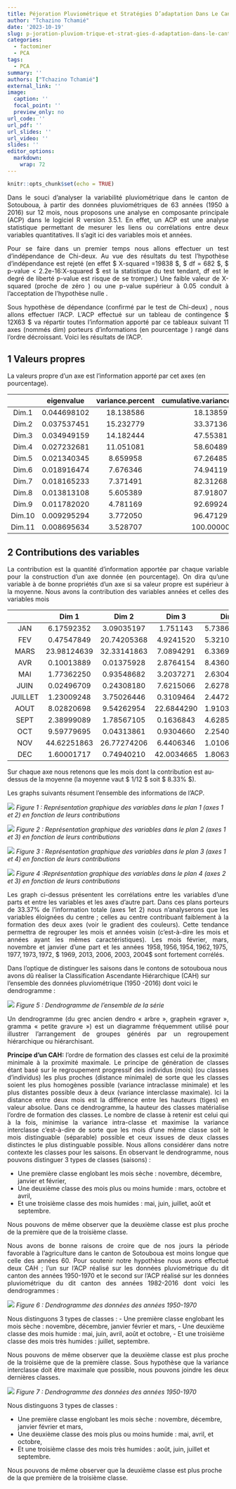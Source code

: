 ```yaml
---
title: Péjoration Pluviométrique et Stratégies D’adaptation Dans Le Canton De Sotouboua
author: "Tchazino Tchamié"
date: '2023-10-19'
slug: p-joration-pluviom-trique-et-strat-gies-d-adaptation-dans-le-canton-de-sotouboua
categories:
  - factominer
  - PCA
tags:
  - PCA
summary: ''
authors: ["Tchazino Tchamié"]
external_link: ''
image:
  caption: ''
  focal_point: ''
  preview_only: no
url_code: ''
url_pdf: ''
url_slides: ''
url_video: ''
slides: ''
editor_options: 
  markdown: 
    wrap: 72
---
```


```r
knitr::opts_chunk$set(echo = TRUE)
```

<p style="text-align: justify">
Dans le souci d'analyser la variabilité pluviométrique dans le canton de
Sotouboua, à partir des données pluviométriques de 63 années (1950 à
2016) sur 12 mois, nous proposons une analyse en composante principale
(ACP) dans le logiciel R version 3.5.1. En effet, un ACP est une analyse
statistique permettant de mesurer les liens ou corrélations entre deux
variables quantitatives. Il s'agit ici des variables mois et années.
</p>

<p style="text-align: justify">
Pour se faire dans un premier temps nous allons effectuer un test
d'indépendance de Chi-deux. Au vue des résultats du test l'hypothèse
d'indépendance est rejeté (en effet $ X-squared =19838 $, $ df = 682
$, $ p-value < 2.2e-16:X-squared $ est la statistique du test
tendant, df est le degré de liberté p-value est risque de se tromper.)
Une faible valeur de X-squared (proche de zéro ) ou une p-value
supérieur à 0.05 conduit à l'acceptation de l'hypothèse nulle .
</p>

<p style="text-align: justify">
Sous hypothèse de dépendance (confirmé par le test de Chi-deux) , nous
allons effectuer l'ACP. L'ACP effectué sur un tableau de contingence $
12X63 $ va répartir toutes l'information apporté par ce tableaux
suivant 11 axes (nommés dim) porteurs d'informations (en pourcentage )
rangé dans l'ordre décroissant. Voici les résultats de l'ACP.
</p>

## 1 Valeurs propres

La valeurs propre d'un axe est l'information apporté par cet axes (en
pourcentage).

|        | eigenvalue  | variance.percent | cumulative.variance.percent |
|:------:|:-----------:|:----------------:|:---------------------------:|
| Dim.1  | 0.044698102 |    18.138586     |          18.13859           |
| Dim.2  | 0.037537451 |    15.232779     |          33.37136           |
| Dim.3  | 0.034949159 |    14.182444     |          47.55381           |
| Dim.4  | 0.027232681 |    11.051081     |          58.60489           |
| Dim.5  | 0.021340345 |     8.659958     |          67.26485           |
| Dim.6  | 0.018916474 |     7.676346     |          74.94119           |
| Dim.7  | 0.018165233 |     7.371491     |          82.31268           |
| Dim.8  | 0.013813108 |     5.605389     |          87.91807           |
| Dim.9  | 0.011782020 |     4.781169     |          92.69924           |
| Dim.10 | 0.009295294 |     3.772050     |          96.47129           |
| Dim.11 | 0.008695634 |     3.528707     |          100.00000          |

## 2 Contributions des variables

<p style="text-align: justify">
La contribution est la quantité d'information apportée par chaque
variable pour la construction d'un axe donnée (en pourcentage). On dira
qu'une variable à de bonne propriétés d'un axe si sa valeur propre est
supérieur à la moyenne. Nous avons la contribution des variables années
et celles des variables mois
</p>

|         |    **Dim 1**    |  **Dim 2**  |  **Dim 3**  |   **Dim 4**   |  **Dim 5**  |
|:----------:|:----------:|:----------:|:----------:|:----------:|:----------:|
|   JAN   |   6.17592352    | 3.09035197  |  1.751143   | 5.738692e-01  | 6.79473371  |
|   FEV   |   0.47547849    | 20.74205368 |  4.9241520  | 5.321046e+01  | 1.20198685  |
|  MARS   |   23.98124639   | 32.33141863 |  7.0894291  | 6.336977e+00  | 0.03872369  |
|   AVR   |   0.10013889    | 0.01375928  |  2.8764154  | 8.436081e-04  | 21.63784880 |
|   MAI   |   1.77362250    | 0.93548682  |  3.2037271  | 2.630442e-01  | 6.87885058  |
|  JUIN   |   0.02496709    | 0.24308180  |  7.6215066  | 2.627877e+00  | 0.03021054  |
| JUILLET |   1.23009248    | 3.75026446  |  0.3109464  | 2.447244e-02  | 45.40221126 |
|  AOUT   |   8.02820698    | 9.54262954  | 22.6844290  | 1.910337e+00  | 1.19724118  |
|  SEPT   |   2.38999089    | 1.78567105  |  0.1636843  | 4.628532e+00  | 0.40277272  |
|   OCT   |   9.59779695    | 0.04313861  |  0.9304660  | 2.254031e+00  | 9.32247300  |
|   NOV   |   44.62251863   | 26.77274206 |  6.4406346  | 1.010605e+01  | 3.82981942  |
|   DEC   |   1.60001717    | 0.74940210  | 42.0034665  | 1.806352e+01  | 3.26312826  |



Sur chaque axe nous retenons que les mois  dont la contribution est au-dessus de la moyenne (la moyenne vaut $ 1/12 $ soit $ 8.33% $).

Les graphs suivants résument l’ensemble des informations de l’ACP.


![](images/pca_image.png)
*Figure 1 :   Représentation graphique des variables dans le plan 1 (axes 1 et 2) en fonction de leurs contributions*

![](images/pca_image_2.png)
*Figure 2 :    Représentation graphique des variables dans le plan 2 (axes 1 et 3) en fonction de leurs contributions*


![](images/pca_image_3.png)
*Figure 3 :     Représentation graphique des variables dans le plan 3 (axes 1 et 4) en fonction de leurs contributions*


![](images/pca_image_4.png)
*Figure 4 :Représentation graphique des variables dans le plan 4 (axes 2 et 3) en fonction de leurs contributions*

<p style="text-align: justify">
Les graph ci-dessus présentent  les corrélations entre les variables d’une parts et entre les variables et les axes  d’autre part. Dans ces plans  porteurs  de 33.37% de l’information totale (axes 1et 2) nous n’analyserons que les variables éloignées du centre ; celles au centre contribuant faiblement à la formation des deux axes (voir le gradient des couleurs). Cette tendance permettra   de regrouper les mois et années voisin (c’est-à-dire les mois et années ayant les mêmes caractéristiques).  Les mois février, mars, novembre et janvier d’une part et les années $1958, 1956,1954, 1962,1975, 1977, 1973, 1972,$ $ 1969, 2013, 2006, 2003, 2004$   sont fortement corrélés.
</p>

<p style="text-align: justify">
Dans l’optique de distinguer les saisons dans le contons de sotouboua nous avons dû réaliser la Classification Ascendante Hiérarchique (CAH) sur l’ensemble des données pluviométrique (1950 -2016) dont voici le dendrogramme :

</p>

![](images/pca_image_5.png)
*Figure 5 : Dendrogramme de l’ensemble de la série*

<p style="text-align: justify">
Un dendrogramme (du grec ancien dendro « arbre », graphein «graver », gramma « petite gravure ») est un diagramme fréquemment utilisé pour illustrer l’arrangement de groupes générés par un regroupement hiérarchique ou hiérarchisant.   
</p>

<p style="text-align: justify">
<b>Principe d’un CAH:</b> l’ordre de formation des classes est celui de la proximité minimale à la proximité maximale. Le principe de génération de classes étant basé sur le regroupement progressif des individus (mois) (ou classes d’individus) les plus proches (distance minimale) de sorte que les classes soient les plus homogènes possible (variance intraclasse minimale) et les plus distantes possible deux à deux (variance interclasse maximale). Ici la distance entre deux mois est la différence entre les hauteurs (tiges) en valeur absolue. Dans ce dendrogramme, la hauteur des classes matérialise l’ordre de formation des classes. Le nombre de classe à retenir est celui qui à la fois, minimise la variance intra-classe et maximise la variance interclasse c’est-à-dire de sorte que les mois d’une même classe soit le mois distinguable (séparable) possible et ceux issues de deux classes distinctes le plus distinguable possible. Nous allons considérer dans notre contexte les classes pour les saisons.  En observant le dendrogramme,  nous pouvons distinguer 3 types de classes (saisons) :
</p>

- Une première classe englobant les mois  sèche : novembre, décembre, janvier et février,
- Une deuxième classe des mois plus ou moins humide : mars, octobre et avril,
- Et une troisième classe des mois humides : mai, juin, juillet, août et septembre.

<p style="text-align: justify">
Nous pouvons de même observer que la deuxième classe est plus proche de la première que de la troisième classe.
</p>

<p style="text-align: justify">
Nous avons de bonne raisons de croire que de nos jours la période favorable à l’agriculture dans le canton de Sotouboua est moins longue que celle des années 60.
Pour soutenir notre hypothèse nous avons effectué deux CAH ; l’un sur l’ACP réalisé sur les données pluviométrique du dit canton des années 1950-1970 et le second sur  l’ACP réalisé sur les données pluviométrique du dit canton des années 1982-2016 dont voici les dendrogrammes :
</p>

![](images/pca_image_6.png)
*Figure 6 : Dendrogramme des données des années 1950-1970*


Nous distinguons 3 types de classes :
- Une première classe englobant les mois  sèche : novembre, décembre, janvier février et mars,
- Une deuxième classe des mois  humide : mai, juin, avril, août et octobre,
- Et une troisième classe des mois  très humides : juillet, septembre. 

<p style="text-align: justify">
Nous pouvons de même observer que la deuxième classe est plus proche de la troisième que de la première classe. Sous hypothèse que la variance interclasse doit être maximale que possible, nous pouvons joindre les deux dernières classes.
</p>

![](images/pca_image_7.png)
*Figure 7 : Dendrogramme des données des années 1950-1970*

Nous distinguons 3 types de classes :

- Une première classe englobant les mois  sèche : novembre, décembre, janvier février et mars,
- Une deuxième classe des mois plus ou moins humide : mai, avril, et octobre,
- Et une troisième classe des mois  très humides : août, juin, juillet et septembre. 

Nous pouvons de même observer que la deuxième classe est plus proche de la que première de la troisième classe. 

